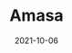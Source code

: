 ---
title: Amasa
tag: DeFi
status: publish
date: 2021-10-06
slug: Amasa helps anyone earn and amplify the value of micro income streams from P2E / GameFi / data sharing and more in Web3.
logo: /img/Amasa.png
featured_img:
website: https://www.amasa.io/
twitter:
telegram:
---